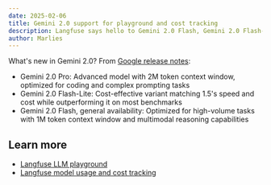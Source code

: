 ```yaml
---
date: 2025-02-06
title: Gemini 2.0 support for playground and cost tracking
description: Langfuse says hello to Gemini 2.0 Flash, Gemini 2.0 Flash-Lite, and Gemini 2.0 Pro. Support added for both the LLM playground and cost tracking.
author: Marlies 
---
```



<ChangelogHeader />

What's new in Gemini 2.0? From [Google release notes](https://blog.google/technology/google-deepmind/gemini-model-updates-february-2025/):

- Gemini 2.0 Pro: Advanced model with 2M token context window, optimized for coding and complex prompting tasks
- Gemini 2.0 Flash-Lite: Cost-effective variant matching 1.5's speed and cost while outperforming it on most benchmarks
- Gemini 2.0 Flash, general availability: Optimized for high-volume tasks with 1M token context window and multimodal reasoning capabilities

## Learn more

- [Langfuse LLM playground](/docs/playground)
- [Langfuse model usage and cost tracking](/docs/model-usage-and-cost)